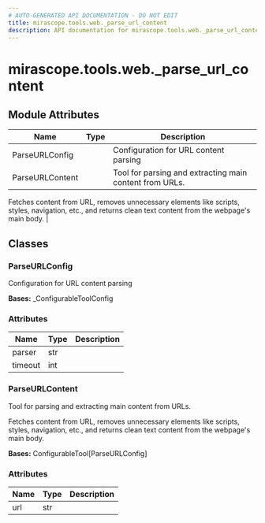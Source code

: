 ```yaml
---
# AUTO-GENERATED API DOCUMENTATION - DO NOT EDIT
title: mirascope.tools.web._parse_url_content
description: API documentation for mirascope.tools.web._parse_url_content
---
```


# mirascope.tools.web._parse_url_content

<ApiType type="Module" />

## Module Attributes

| Name | Type | Description |
| ---- | ---- | ----------- |
| ParseURLConfig |  | Configuration for URL content parsing |
| ParseURLContent |  | Tool for parsing and extracting main content from URLs.

Fetches content from URL, removes unnecessary elements like scripts, styles, navigation, etc.,
and returns clean text content from the webpage's main body. |

## Classes

### ParseURLConfig

<ApiType type="Class" />

Configuration for URL content parsing

**Bases:** _ConfigurableToolConfig

### Attributes

| Name | Type | Description |
| ---- | ---- | ----------- |
| parser | str |  |
| timeout | int |  |


### ParseURLContent

<ApiType type="Class" />

Tool for parsing and extracting main content from URLs.

Fetches content from URL, removes unnecessary elements like scripts, styles, navigation, etc.,
and returns clean text content from the webpage's main body.

**Bases:** ConfigurableTool[ParseURLConfig]

### Attributes

| Name | Type | Description |
| ---- | ---- | ----------- |
| url | str |  |



